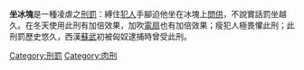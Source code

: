 {{howto|time=2018-05-08T11:11:05+00:00}}
{{Unreferenced|time=2007-11-6}}
'''坐冰塊'''是一種凌虐之[[刑罰|刑罰]]：縛住[[犯人|犯人]]手腳迫他坐在冰塊上[[問供|問供]]，不說實話罰坐越久。在冬天使用此刑有加倍效果，加吹[[電扇|電扇]]也有加倍效果；瘦犯人極畏懼此刑；此刑罰歷史悠久，西漢[[蘇武|蘇武]]初被匈奴逮捕時曾受此刑。
{{Crime-stub}}
[[Category:刑罰|Category:刑罰]]
[[Category:肉刑|Category:肉刑]]